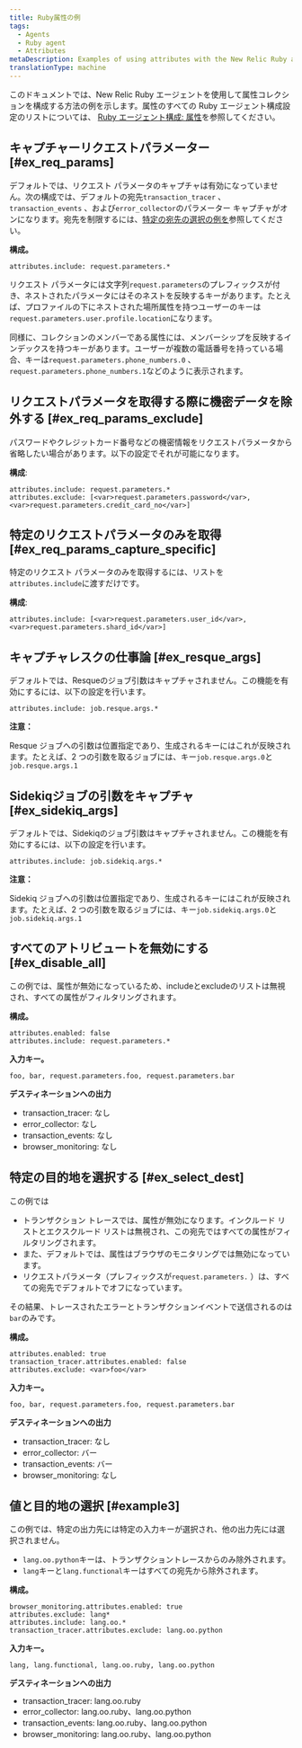 ```yaml
---
title: Ruby属性の例
tags:
  - Agents
  - Ruby agent
  - Attributes
metaDescription: Examples of using attributes with the New Relic Ruby agent.
translationType: machine
---
```


このドキュメントでは、New Relic Ruby エージェントを使用して属性コレクションを構成する方法の例を示します。属性のすべての Ruby エージェント構成設定のリストについては、 [Ruby エージェント構成: 属性](/docs/apm/agents/ruby-agent/configuration/ruby-agent-configuration/#attributes)を参照してください。

## キャプチャーリクエストパラメーター [#ex_req_params]

デフォルトでは、リクエスト パラメータのキャプチャは有効になっていません。次の構成では、デフォルトの宛先`transaction_tracer` 、 `transaction_events` 、および`error_collector`のパラメーター キャプチャがオンになります。宛先を制限するには、[特定の宛先の選択の例を](#ex_select_dest)参照してください。

**構成。**

```
attributes.include: request.parameters.*
```

リクエスト パラメータには文字列`request.parameters`のプレフィックスが付き、ネストされたパラメータにはそのネストを反映するキーがあります。たとえば、プロファイルの下にネストされた場所属性を持つユーザーのキーは`request.parameters.user.profile.location`になります。

同様に、コレクションのメンバーである属性には、メンバーシップを反映するインデックスを持つキーがあります。ユーザーが複数の電話番号を持っている場合、キーは`request.parameters.phone_numbers.0` 、 `request.parameters.phone_numbers.1`などのように表示されます。

## リクエストパラメータを取得する際に機密データを除外する [#ex_req_params_exclude]

パスワードやクレジットカード番号などの機密情報をリクエストパラメータから省略したい場合があります。以下の設定でそれが可能になります。

**構成**:

```
attributes.include: request.parameters.*
attributes.exclude: [<var>request.parameters.password</var>, <var>request.parameters.credit_card_no</var>]
```

## 特定のリクエストパラメータのみを取得 [#ex_req_params_capture_specific]

特定のリクエスト パラメータのみを取得するには、リストを`attributes.include`に渡すだけです。

**構成**:

```
attributes.include: [<var>request.parameters.user_id</var>, <var>request.parameters.shard_id</var>]
```

## キャプチャレスクの仕事論 [#ex_resque_args]

デフォルトでは、Resqueのジョブ引数はキャプチャされません。この機能を有効にするには、以下の設定を行います。

```
attributes.include: job.resque.args.*
```

**注意：**

Resque ジョブへの引数は位置指定であり、生成されるキーにはこれが反映されます。たとえば、2 つの引数を取るジョブには、キー`job.resque.args.0`と `job.resque.args.1`

## Sidekiqジョブの引数をキャプチャ [#ex_sidekiq_args]

デフォルトでは、Sidekiqのジョブ引数はキャプチャされません。この機能を有効にするには、以下の設定を行います。

```
attributes.include: job.sidekiq.args.*
```

**注意：**

Sidekiq ジョブへの引数は位置指定であり、生成されるキーにはこれが反映されます。たとえば、2 つの引数を取るジョブには、キー`job.sidekiq.args.0`と `job.sidekiq.args.1`

## すべてのアトリビュートを無効にする [#ex_disable_all]

この例では、属性が無効になっているため、includeとexcludeのリストは無視され、すべての属性がフィルタリングされます。

**構成。**

```
attributes.enabled: false
attributes.include: request.parameters.*
```

**入力キー。**

```
foo, bar, request.parameters.foo, request.parameters.bar
```

**デスティネーションへの出力**

* transaction_tracer: なし
* error_collector: なし
* transaction_events: なし
* browser_monitoring: なし

## 特定の目的地を選択する [#ex_select_dest]

この例では

* トランザクション トレースでは、属性が無効になります。インクルード リストとエクスクルード リストは無視され、この宛先ではすべての属性がフィルタリングされます。
* また、デフォルトでは、属性はブラウザのモニタリングでは無効になっています。
* リクエストパラメータ（プレフィックスが`request.parameters.` ）は、すべての宛先でデフォルトでオフになっています。

その結果、トレースされたエラーとトランザクションイベントで送信されるのは`bar`のみです。

**構成。**

```
attributes.enabled: true
transaction_tracer.attributes.enabled: false
attributes.exclude: <var>foo</var>
```

**入力キー。**

```
foo, bar, request.parameters.foo, request.parameters.bar
```

**デスティネーションへの出力**

* transaction_tracer: なし
* error_collector: バー
* transaction_events: バー
* browser_monitoring: なし

## 値と目的地の選択 [#example3]

この例では、特定の出力先には特定の入力キーが選択され、他の出力先には選択されません。

* `lang.oo.python`キーは、トランザクショントレースからのみ除外されます。
* `lang`キーと`lang.functional`キーはすべての宛先から除外されます。

**構成。**

```
browser_monitoring.attributes.enabled: true
attributes.exclude: lang*
attributes.include: lang.oo.*
transaction_tracer.attributes.exclude: lang.oo.python
```

**入力キー。**

```
lang, lang.functional, lang.oo.ruby, lang.oo.python
```

**デスティネーションへの出力**

* transaction_tracer: lang.oo.ruby
* error_collector: lang.oo.ruby、lang.oo.python
* transaction_events: lang.oo.ruby、lang.oo.python
* browser_monitoring: lang.oo.ruby、lang.oo.python